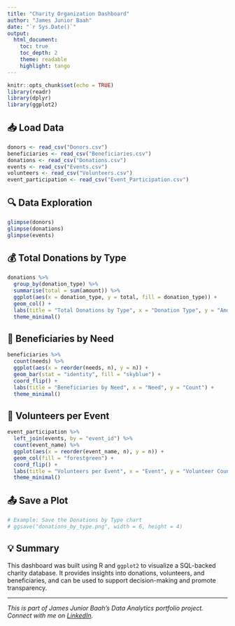 ---
title: "Charity Organization Dashboard"
author: "James Junior Baah"
date: "`r Sys.Date()`"
output:
  html_document:
    toc: true
    toc_depth: 2
    theme: readable
    highlight: tango
---

```{r setup, include=FALSE}
knitr::opts_chunk$set(echo = TRUE)
library(readr)
library(dplyr)
library(ggplot2)
```

## 📥 Load Data

```{r load-data}
donors <- read_csv("Donors.csv")
beneficiaries <- read_csv("Beneficiaries.csv")
donations <- read_csv("Donations.csv")
events <- read_csv("Events.csv")
volunteers <- read_csv("Volunteers.csv")
event_participation <- read_csv("Event_Participation.csv")
```

## 🔍 Data Exploration

```{r explore-data, message=FALSE}
glimpse(donors)
glimpse(donations)
glimpse(events)
```

## 💰 Total Donations by Type

```{r donations-by-type}
donations %>%
  group_by(donation_type) %>%
  summarise(total = sum(amount)) %>%
  ggplot(aes(x = donation_type, y = total, fill = donation_type)) +
  geom_col() +
  labs(title = "Total Donations by Type", x = "Donation Type", y = "Amount") +
  theme_minimal()
```

## 🎒 Beneficiaries by Need

```{r beneficiaries-by-need}
beneficiaries %>%
  count(needs) %>%
  ggplot(aes(x = reorder(needs, n), y = n)) +
  geom_bar(stat = "identity", fill = "skyblue") +
  coord_flip() +
  labs(title = "Beneficiaries by Need", x = "Need", y = "Count") +
  theme_minimal()
```

## 🙋 Volunteers per Event

```{r volunteers-per-event}
event_participation %>%
  left_join(events, by = "event_id") %>%
  count(event_name) %>%
  ggplot(aes(x = reorder(event_name, n), y = n)) +
  geom_col(fill = "forestgreen") +
  coord_flip() +
  labs(title = "Volunteers per Event", x = "Event", y = "Volunteer Count") +
  theme_minimal()
```

## 📤 Save a Plot

```{r save-plot, eval=FALSE}
# Example: Save the Donations by Type chart
# ggsave("donations_by_type.png", width = 6, height = 4)
```

## 💡 Summary

This dashboard was built using R and `ggplot2` to visualize a SQL-backed charity database. It provides insights into donations, volunteers, and beneficiaries, and can be used to support decision-making and promote transparency.

---

_This is part of James Junior Baah's Data Analytics portfolio project. Connect with me on [LinkedIn](www.linkedin.com/in/james-kojo-junior-baah-881361336)._

